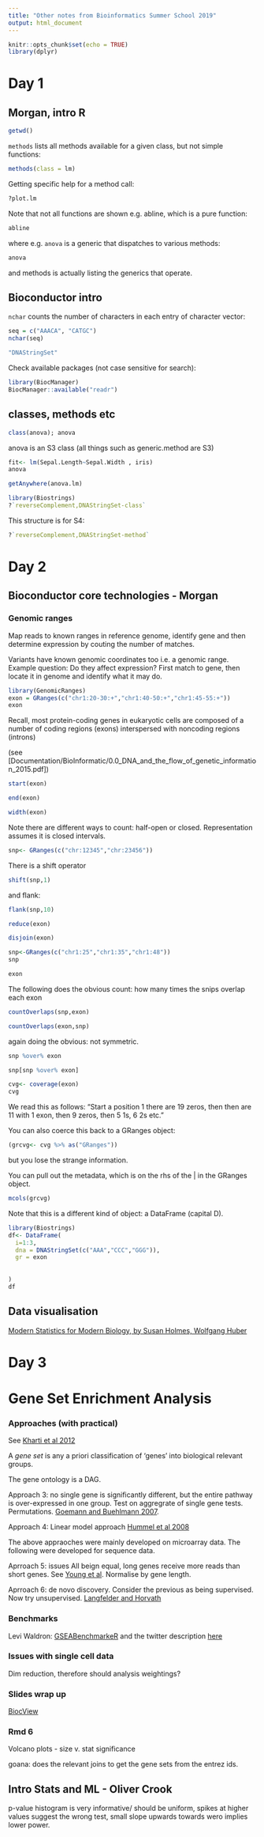 ```yaml
---
title: "Other notes from Bioinformatics Summer School 2019"
output: html_document
---
```


```r
knitr::opts_chunk$set(echo = TRUE)
library(dplyr)
```

# Day 1 

## Morgan, intro R

```r
getwd()
```


`methods` lists all methods available for a given class, but not simple functions:

```r
methods(class = lm)
```
Getting specific help for a method call:
```r
?plot.lm
```

Note that not all functions are shown e.g. abline, which is a pure function:

```r
abline
```
where e.g. `anova` is a generic that dispatches to various methods:
```r
anova
```

and methods is actually listing the generics that operate. 
 
## Bioconductor intro

`nchar` counts the number of characters in each entry of character vector:

```r
seq = c("AAACA", "CATGC")
nchar(seq)
```

```r
"DNAStringSet"
```

Check available packages (not case sensitive for search):

```r
library(BiocManager)
BiocManager::available("readr")
```


## classes, methods etc



```r
class(anova); anova
```

anova is an S3 class (all things such as generic.method are S3)

```r
fit<- lm(Sepal.Length~Sepal.Width , iris)
anova
```


```r
getAnywhere(anova.lm)
```
```r
library(Biostrings)
?`reverseComplement,DNAStringSet-class`  
```
This structure is for S4:
```r
?`reverseComplement,DNAStringSet-method`
```


# Day 2 

## Bioconductor core technologies - Morgan

### Genomic ranges

Map reads to known ranges in reference genome, identify gene and then determine expression by couting the number of matches. 

Variants have known genomic coordinates too i.e. a genomic range. Example question: Do they affect expression? First match to gene, then locate it in genome and identify what it may do. 

```r
library(GenomicRanges)
exon = GRanges(c("chr1:20-30:+","chr1:40-50:+","chr1:45-55:+"))
exon
```
Recall, most protein-coding genes in eukaryotic cells are composed
of a number of coding regions (exons) interspersed with
noncoding regions (introns) 

(see [Documentation/BioInformatic/0.0_DNA_and_the_flow_of_genetic_information_2015.pdf])

```r
start(exon)
```
```r
end(exon)
```
```r
width(exon)
```
Note there are different ways to count: half-open or closed. Representation assumes it is closed intervals.
```r
snp<- GRanges(c("chr:12345","chr:23456"))
```

There is a shift operator
```r
shift(snp,1)
```

and flank:
```r
flank(snp,10)
```
```r
reduce(exon)
```

```r
disjoin(exon)
```
```r
snp<-GRanges(c("chr1:25","chr1:35","chr1:48"))
snp
```

```r
exon
```
The following does the obvious count: how many times the snips overlap each exon

```r
countOverlaps(snp,exon)
```

```r
countOverlaps(exon,snp)
```

again doing the obvious: not symmetric. 


```r
snp %over% exon
```
```r
snp[snp %over% exon]
```
```r
cvg<- coverage(exon)
cvg
```
We read this as follows: "Start a position 1 there are 19 zeros, then then are 11 with 1 exon, then 9 zeros, then 5 1s, 6 2s etc." 

You can also coerce this back to a GRanges object:

```r
(grcvg<- cvg %>% as("GRanges"))
```

but you lose the strange information.

You can pull out the metadata, which is on the rhs of the | in the GRanges object. 

```r
mcols(grcvg)
```

Note that this is a different kind of object: a DataFrame (capital D).

```r
library(Biostrings)
df<- DataFrame(
  i=1:3,
  dna = DNAStringSet(c("AAA","CCC","GGG")),
  gr = exon
  
  
)
df
```

## Data visualisation

[Modern Statistics for Modern Biology, by Susan Holmes, Wolfgang Huber](http://web.stanford.edu/class/bios221/book/)



# Day 3

# Gene Set Enrichment Analysis

### Approaches (with practical) 

See [Kharti et al 2012 ](https://journals.plos.org/ploscompbiol/article?id=10.1371/journal.pcbi.1002375)

A *gene set* is any a priori classification of 'genes' into biological relevant groups. 

The gene ontology is a DAG. 

Approach 3: no single gene is significantly different, but the entire pathway is over-expressed in one group. Test on aggregrate of single gene tests. Permutations. [Goemann and Buehlmann 2007](https://www.ncbi.nlm.nih.gov/pubmed/17303618).

Approach 4: Linear model approach [Hummel et al 2008](https://academic.oup.com/bioinformatics/article/24/1/78/205159)

The above appraoches were mainly developed on microarray data. The following were developed for sequence data. 

Aprroach 5: issues
All beign equal, long genes receive more reads than short genes. See [Young et al](https://genomebiology.biomedcentral.com/articles/10.1186/gb-2010-11-2-r14). Normalise by gene length. 

Aprroach 6: de novo discovery. Consider the previous as being supervised. Now try unsupervised. [Langfelder and Horvath](https://bmcbioinformatics.biomedcentral.com/articles/10.1186/1471-2105-9-559)

### Benchmarks

Levi Waldron: [GSEABenchmarkeR](https://github.com/waldronlab/GSEABenchmarkeR) and the twitter description [here](https://twitter.com/LeviWaldron1/status/1142092301403115521)

### Issues with single cell data

Dim reduction, therefore should analysis weightings? 


### Slides wrap up

[BiocView](https://www.bioconductor.org/packages/devel/BiocViews.html)

### Rmd 6

Volcano plots - size v. stat significance 

goana: does the relevant joins to get the gene sets from the entrez ids. 


## Intro Stats and ML - Oliver Crook

p-value histogram is very informative/ should be uniform, spikes at higher values suggest the wrong test, small slope upwards towards wero implies lower power.


